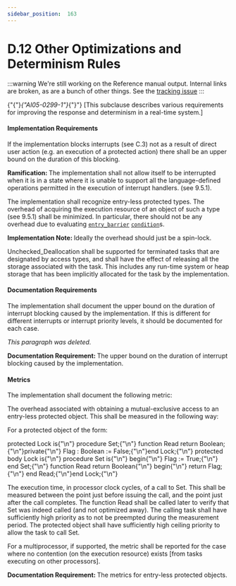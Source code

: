---
sidebar_position:  163
---

# D.12 Other Optimizations and Determinism Rules

:::warning
We're still working on the Reference manual output.  Internal links are broken,
as are a bunch of other things.
See the [tracking issue](https://github.com/ada-lang-io/ada-lang-io/issues/20)
:::


<p>{"{"}<em>{"AI05-0299-1"}</em>{"}"} [This subclause describes various requirements for improving the response and determinism in a real-time system.] </p>

#### Implementation Requirements

<p>If the implementation blocks interrupts (see C.3) not as a result of direct user action (e.g. an execution of a protected action) there shall be an upper bound on the duration of this blocking. </p>
<Admonition type="note">
<p><strong>Ramification: </strong>The implementation shall not allow itself to be interrupted when it is in a state where it is unable to support all the language-defined operations permitted in the execution of interrupt handlers. (see 9.5.1). </p></Admonition>

<p>The implementation shall recognize entry-less protected types. The overhead of acquiring the execution resource of an object of such a type (see 9.5.1) shall be minimized. In particular, there should not be any overhead due to evaluating <code><a href="../AA-9/AA-9.5#S0262">entry_barrier</a></code> <code><a href="../AA-4/AA-4.5#S0150">condition</a></code>s. </p>
<Admonition type="note">
<p><strong>Implementation Note: </strong>Ideally the overhead should just be a spin-lock. </p></Admonition>

<p>Unchecked_Deallocation shall be supported for terminated tasks that are designated by access types, and shall have the effect of releasing all the storage associated with the task. This includes any run-time system or heap storage that has been implicitly allocated for the task by the implementation.</p>

#### Documentation Requirements

<p>The implementation shall document the upper bound on the duration of interrupt blocking caused by the implementation. If this is different for different interrupts or interrupt priority levels, it should be documented for each case. </p>
<Admonition type="note">
<p><em>This paragraph was deleted.</em></p></Admonition>

<Admonition type="note">
<p><strong>Documentation Requirement: </strong>The upper bound on the duration of interrupt blocking caused by the implementation.</p></Admonition>


#### Metrics

<p>The implementation shall document the following metric: </p>
<p>The overhead associated with obtaining a mutual-exclusive access to an entry-less protected object. This shall be measured in the following way:</p>
<p>For a protected object of the form: </p>
<CodeBlock>
protected Lock is{"\n"}   procedure Set;{"\n"}   function Read return Boolean;{"\n"}private{"\n"}   Flag : Boolean := False;{"\n"}end Lock;{"\n"}
</CodeBlock>

<CodeBlock>
protected body Lock is{"\n"}   procedure Set is{"\n"}   begin{"\n"}      Flag := True;{"\n"}   end Set;{"\n"}   function Read return Boolean{"\n"}   begin{"\n"}      return Flag;{"\n"}   end Read;{"\n"}end Lock;{"\n"}
</CodeBlock>

<p>The execution time, in processor clock cycles, of a call to Set. This shall be measured between the point just before issuing the call, and the point just after the call completes. The function Read shall be called later to verify that Set was indeed called (and not optimized away). The calling task shall have sufficiently high priority as to not be preempted during the measurement period. The protected object shall have sufficiently high ceiling priority to allow the task to call Set.</p>
<p>For a multiprocessor, if supported, the metric shall be reported for the case where no contention (on the execution resource) exists [from tasks executing on other processors]. </p>
<Admonition type="note">
<p><strong>Documentation Requirement: </strong>The metrics for entry-less protected objects.</p></Admonition>

